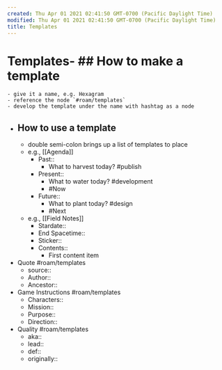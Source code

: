 ```yaml
---
created: Thu Apr 01 2021 02:41:50 GMT-0700 (Pacific Daylight Time)
modified: Thu Apr 01 2021 02:41:50 GMT-0700 (Pacific Daylight Time)
title: Templates
---
```

# Templates- ## How to make a template
    - give it a name, e.g. Hexagram 
    - reference the node `#roam/templates`
    - develop the template under the name with hashtag as a node
- ## How to use a template
    - double semi-colon brings up a list of templates to place
    - e.g., [[Agenda]]
        - Past::
            - What to harvest today? #publish
        - Present::
            - What to water today? #development
            - #Now
        - Future::
            - What to plant today? #design
            - #Next
    - e.g.,  [[Field Notes]]
        - Stardate::
        - End Spacetime::
        - Sticker::
        - Contents::
            - First content item
- Quote #roam/templates
    - source::
    - Author::
    - Ancestor::
- Game Instructions #roam/templates
    - Characters::
    - Mission::
    - Purpose::
    - Direction::
- Quality #roam/templates
    - aka::
    - lead::
    - def::
    - originally::
